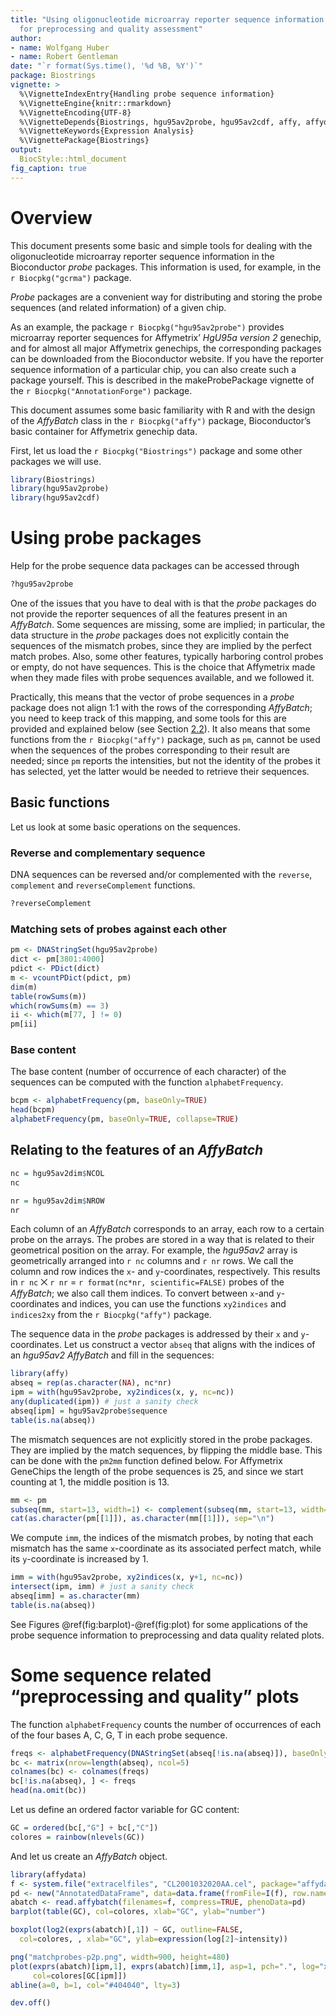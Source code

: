 ```yaml
---
title: "Using oligonucleotide microarray reporter sequence information
  for preprocessing and quality assessment"
author:
- name: Wolfgang Huber
- name: Robert Gentleman
date: "`r format(Sys.time(), '%d %B, %Y')`"
package: Biostrings
vignette: >
  %\VignetteIndexEntry{Handling probe sequence information}
  %\VignetteEngine{knitr::rmarkdown}
  %\VignetteEncoding{UTF-8}
  %\VignetteDepends{Biostrings, hgu95av2probe, hgu95av2cdf, affy, affydata}
  %\VignetteKeywords{Expression Analysis}
  %\VignettePackage{Biostrings}
output:
  BiocStyle::html_document
fig_caption: true
---
```


# Overview

This document presents some basic and simple tools for dealing with the
oligonucleotide microarray reporter sequence information in the Bioconductor
*probe* packages. This information is used, for example, in the
`r Biocpkg("gcrma")` package.

*Probe* packages are a convenient way for distributing and storing the probe
sequences (and related information) of a given chip.

As an example, the package `r Biocpkg("hgu95av2probe")` provides microarray
reporter sequences for Affymetrix' *HgU95a version 2* genechip, and for almost
all major Affymetrix genechips, the corresponding packages can be downloaded
from the Bioconductor website. If you have the reporter sequence information of
a particular chip, you can also create such a package yourself. This is
described in the makeProbePackage vignette of the `r Biocpkg("AnnotationForge")`
package.

This document assumes some basic familiarity with R and with the design of the
*AffyBatch* class in the `r Biocpkg("affy")` package, Bioconductor's basic
container for Affymetrix genechip data.

First, let us load the `r Biocpkg("Biostrings")` package and some other packages
we will use.

```r
library(Biostrings) 
library(hgu95av2probe) 
library(hgu95av2cdf) 
```

# Using probe packages

Help for the probe sequence data packages can be accessed through

```r
?hgu95av2probe
```

One of the issues that you have to deal with is that the *probe* packages do not
provide the reporter sequences of all the features present in an *AffyBatch*.
Some sequences are missing, some are implied; in particular, the data structure
in the *probe* packages does not explicitly contain the sequences of the
mismatch probes, since they are implied by the perfect match probes. Also, some
other features, typically harboring control probes or empty, do not have
sequences. This is the choice that Affymetrix made when they made files with
probe sequences available, and we followed it.

Practically, this means that the vector of probe sequences in a *probe* package
does not align 1:1 with the rows of the corresponding *AffyBatch*; you need to
keep track of this mapping, and some tools for this are provided and explained
below (see Section [2.2](#subsec.relating)). It also means that some functions from the
`r Biocpkg("affy")` package, such as `pm`, cannot be used when the sequences of
the probes corresponding to their result are needed; since `pm` reports the
intensities, but not the identity of the probes it has selected, yet the latter
would be needed to retrieve their sequences.

## Basic functions

Let us look at some basic operations on the sequences.

### Reverse and complementary sequence

DNA sequences can be reversed and/or complemented with the `reverse`,
`complement` and `reverseComplement` functions.

```r
?reverseComplement
```

### Matching sets of probes against each other

```r
pm <- DNAStringSet(hgu95av2probe) 
dict <- pm[3801:4000]
pdict <- PDict(dict)
m <- vcountPDict(pdict, pm)
dim(m) 
table(rowSums(m))
which(rowSums(m) == 3)
ii <- which(m[77, ] != 0)
pm[ii]
```

### Base content

The base content (number of occurrence of each character) of the sequences can
be computed with the function `alphabetFrequency`.

```r
bcpm <- alphabetFrequency(pm, baseOnly=TRUE)
head(bcpm) 
alphabetFrequency(pm, baseOnly=TRUE, collapse=TRUE)
```

## Relating to the features of an *AffyBatch* {#subsec.relating}

```r
nc = hgu95av2dim$NCOL
nc
```

```r
nr = hgu95av2dim$NROW
nr
```

Each column of an *AffyBatch* corresponds to an array, each row to a certain
probe on the arrays. The probes are stored in a way that is related to their
geometrical position on the array. For example, the *hgu95av2* array is
geometrically arranged into `r nc` columns and `r nr` rows. We call the column
and row indices the `x`- and `y`-coordinates, respectively. This results in
`r nc` ⨉ `r nr` = `r format(nc*nr, scientific=FALSE)` probes of the *AffyBatch*;
we also call them indices. To convert between `x`-and `y`-coordinates and
indices, you can use the functions `xy2indices` and `indices2xy` from the
`r Biocpkg("affy")` package.

The sequence data in the *probe* packages is addressed by their `x` and
`y`-coordinates. Let us construct a vector `abseq` that aligns with the indices
of an *hgu95av2* *AffyBatch* and fill in the sequences:

```r
library(affy) 
abseq = rep(as.character(NA), nc*nr) 
ipm = with(hgu95av2probe, xy2indices(x, y, nc=nc)) 
any(duplicated(ipm)) # just a sanity check 
abseq[ipm] = hgu95av2probe$sequence
table(is.na(abseq))
```

The mismatch sequences are not explicitly stored in the probe packages. They are
implied by the match sequences, by flipping the middle base. This can be done
with the `pm2mm` function defined below. For Affymetrix GeneChips the length of
the probe sequences is 25, and since we start counting at 1, the middle position
is 13.

```r
mm <- pm
subseq(mm, start=13, width=1) <- complement(subseq(mm, start=13, width=1))
cat(as.character(pm[[1]]), as.character(mm[[1]]), sep="\n")
```

We compute `imm`, the indices of the mismatch probes, by noting that each
mismatch has the same `x`-coordinate as its associated perfect match, while its
`y`-coordinate is increased by 1.

```r
imm = with(hgu95av2probe, xy2indices(x, y+1, nc=nc))
intersect(ipm, imm) # just a sanity check
abseq[imm] = as.character(mm)
table(is.na(abseq))
```

See Figures \@ref(fig:barplot)-\@ref(fig:plot) for some applications of
the probe sequence information to preprocessing and data quality related plots.

# Some sequence related "preprocessing and quality" plots

The function `alphabetFrequency` counts the number of occurrences of each of the
four bases A, C, G, T in each probe sequence.

```r
freqs <- alphabetFrequency(DNAStringSet(abseq[!is.na(abseq)]), baseOnly=TRUE)
bc <- matrix(nrow=length(abseq), ncol=5)
colnames(bc) <- colnames(freqs)
bc[!is.na(abseq), ] <- freqs
head(na.omit(bc))
```

Let us define an ordered factor variable for GC content:

```r
GC = ordered(bc[,"G"] + bc[,"C"])
colores = rainbow(nlevels(GC))
```

And let us create an *AffyBatch* object.

```r
library(affydata)
f <- system.file("extracelfiles", "CL2001032020AA.cel", package="affydata")
pd <- new("AnnotatedDataFrame", data=data.frame(fromFile=I(f), row.names="f"))
abatch <- read.affybatch(filenames=f, compress=TRUE, phenoData=pd)
barplot(table(GC), col=colores, xlab="GC", ylab="number")
```

```r
boxplot(log2(exprs(abatch)[,1]) ~ GC, outline=FALSE,
  col=colores, , xlab="GC", ylab=expression(log[2]~intensity))
```

```r
png("matchprobes-p2p.png", width=900, height=480)
plot(exprs(abatch)[ipm,1], exprs(abatch)[imm,1], asp=1, pch=".", log="xy",xlab="PM", ylab="MM",
     col=colores[GC[ipm]])
abline(a=0, b=1, col="#404040", lty=3)
```

```r
dev.off()
```